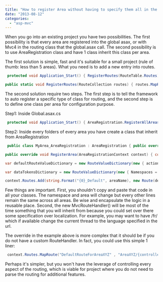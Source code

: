 ```yaml
---
title: "How to register Area without having to specify them all in the global.asax.cs"
date: "2013-08-12"
categories: 
  - "asp-mvc"
---
```


When you go into an existing project you have two possibilities. The first possibility is that every area are registered into the global asax, or with Mvc4 in the routing class that the global.asax call. The second possibility is to use AreaRegistration class and have 1 class inherit this class per area.

The first solution is simple, fast and it's suitable for a small project (rule of thumb: less than 5 areas). What you need is to add a new entry into routes.


```csharp
 protected void Application_Start() { RegisterRoutes(RouteTable.Routes); }

public static void RegisterRoutes(RouteCollection routes) { routes.MapRootArea("{area}/{controller}/{action}/{id}", "RouteNameHere", new { area="area1", controller = "controller1", action = "action1", id = "" }); } 
```

The second solution require two steps. The first step is to tell the framework to auto register a specific type of class for routing, and the second step is to define one class per area for configuration purpose.

Step1: Inside Global.asax.cs 
```csharp
 protected void Application_Start() { AreaRegistration.RegisterAllAreas(); } 
```

Step2: Inside every folders of every area you have create a class that inherit from AreaRegistration 
```csharp
 public class MyArea_AreaRegistration : AreaRegistration { public override string AreaName { get { return "MyArea"; } }

public override void RegisterArea(AreaRegistrationContext context) { const string nameSpace = "MyNameSpaceForThisArea"; const string areaName = "MyAreaName"; const string defautlRouteUrl = areaName + "/{controller}/{action}/{id}";

var defaultRouteValueDictionary = new RouteValueDictionary(new { action = "Index", id = UrlParameter.Optional });

var dataTokensDictionary = new RouteValueDictionary(new { Namespaces = nameSpace, area = areaName, UseNamespaceFallback = false });

context.Routes.Add(string.Format("{0}_Default", areaName), new Route(defautlRouteUrl, defaultRouteValueDictionary, dataTokensDictionary, new MvcRouteHandler())); } } 
```

Few things are important. First, you shouldn't copy and paste that code in all your classes. The namespace and area will change but every other lines remain the same across all areas. Be wise and encapsulate the logic in a reusable place. Second, the new MvcRouteHandler() will be most of the time something that you will inherit from because you could set over there some specification over localization. For example, you may want to have /fr/ which if available change the current thread to the language specified in the url.

The override in the example above is more complex that it should be if you do not have a custom RouteHandler. In fact, you could use this simple 1 liner:


```csharp
 context.Routes.MapRoute("DefaultRouteForAreaXYZ" , "AreaXYZ/{controller}/{action}/{id}" , new { controller="Home" , action="index" , id= UrlParameter.Optional } ); 
```

Perhaps it's simpler, but you won't have the leverage of controlling every aspect of the routing, which is viable for project where you do not need to parse the routing for additional features.

